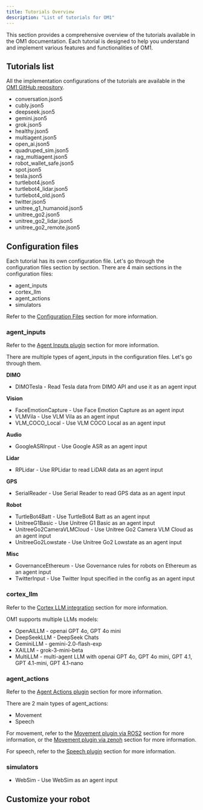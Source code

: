 ```yaml
---
title: Tutorials Overview
description: "List of tutorials for OM1"
---
```


This section provides a comprehensive overview of the tutorials available in the OM1 documentation. Each tutorial is designed to help you understand and implement various features and functionalities of OM1.

## Tutorials list

All the implementation configurations of the tutorials are available in the [OM1 GitHub repository](https://github.com/openmind/OM1/tree/main/config).

- conversation.json5
- cubly.json5
- deepseek.json5
- gemini.json5
- grok.json5
- healthy.json5
- multiagent.json5
- open_ai.json5
- quadruped_sim.json5
- rag_multiagent.json5
- robot_wallet_safe.json5
- spot.json5
- tesla.json5
- turtlebot4.json5
- turtlebot4_lidar.json5
- turtlebot4_old.json5
- twitter.json5
- unitree_g1_humanoid.json5
- unitree_go2.json5
- unitree_go2_lidar.json5
- unitree_go2_remote.json5

## Configuration files

Each tutorial has its own configuration file. Let's go through the configuration files section by section.
There are 4 main sections in the configuration files:

- agent_inputs
- cortex_llm
- agent_actions
- simulators

Refer to the [Configuration Files](/getting-started/configuration) section for more information.

### agent_inputs

Refer to the [Agent Inputs plugin](/input-plugin/input-plugin-overview) section for more information.

There are multiple types of agent_inputs in the configuration files. Let's go through them.

**DIMO**

- DIMOTesla - Read Tesla data from DIMO API and use it as an agent input

**Vision**
- FaceEmotionCapture - Use Face Emotion Capture as an agent input
- VLMVila - Use VLM Vila as an agent input
- VLM_COCO_Local - Use VLM COCO Local as an agent input

**Audio**
- GoogleASRInput - Use Google ASR as an agent input

**Lidar**
- RPLidar - Use RPLidar to read LiDAR data as an agent input

**GPS**
- SerialReader - Use Serial Reader to read GPS data as an agent input

**Robot**
- TurtleBot4Batt - Use TurtleBot4 Batt as an agent input
- UnitreeG1Basic - Use Unitree G1 Basic as an agent input
- UnitreeGo2CameraVLMCloud - Use Unitree Go2 Camera VLM Cloud as an agent input
- UnitreeGo2Lowstate - Use Unitree Go2 Lowstate as an agent input

**Misc**
- GovernanceEthereum - Use Governance rules for robots on Ethereum as an agent input
- TwitterInput - Use Twitter Input specified in the config as an agent input

### cortex_llm

Refer to the [Cortex LLM integration](/llm/llm-integration) section for more information.

OM1 supports multiple LLMs models:

- OpenAILLM - openai GPT 4o, GPT 4o mini
- DeepSeekLLM - DeepSeek Chats
- GeminiLLM - gemini-2.0-flash-exp
- XAILLM - grok-3-mini-beta
- MultiLLM - multi-agent LLM with openai GPT 4o, GPT 4o mini, GPT 4.1, GPT 4.1-mini, GPT 4.1-nano

### agent_actions

Refer to the [Agent Actions plugin](/action-plugin/action-plugin-overview) section for more information.

There are 2 main types of agent_actions:

- Movement
- Speech

For movement, refer to the [Movement plugin via ROS2](/action-plugin/movement-ros2) section for more information, or the [Movement plugin via zenoh](/action-plugin/movement-zenoh) section for more information.

For speech, refer to the [Speech plugin](/action-plugin/speech-and-tts) section for more information.

### simulators

- WebSim - Use WebSim as an agent input

## Customize your robot


